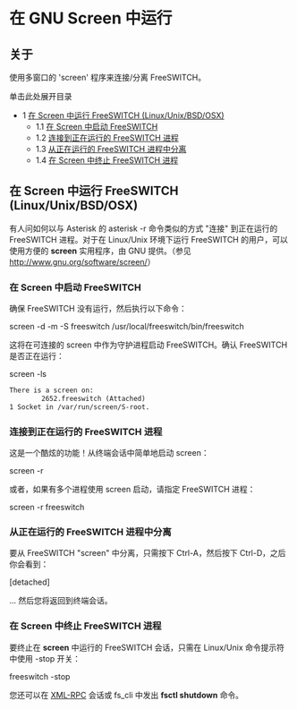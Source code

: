 # 在 GNU Screen 中运行

## 关于

使用多窗口的 'screen' 程序来连接/分离 FreeSWITCH。

单击此处展开目录

* 1 [在 Screen 中运行 FreeSWITCH (Linux/Unix/BSD/OSX)](#running-freeswitch-in-screen-linuxunixbsdosx)  
   * 1.1 [在 Screen 中启动 FreeSWITCH](#starting-freeswitch-in-screen)  
   * 1.2 [连接到正在运行的 FreeSWITCH 进程](#attaching-to-a-running-freeswitch-process)  
   * 1.3 [从正在运行的 FreeSWITCH 进程中分离](#detaching-from-a-running-freeswitch-process)  
   * 1.4 [在 Screen 中终止 FreeSWITCH 进程](#terminating-a-freeswitch-process-in-screen)

## 在 Screen 中运行 FreeSWITCH (Linux/Unix/BSD/OSX)

有人问如何以与 Asterisk 的 asterisk -r 命令类似的方式 "连接" 到正在运行的 FreeSWITCH 进程。对于在 Linux/Unix 环境下运行 FreeSWITCH 的用户，可以使用方便的 **screen** 实用程序，由 GNU 提供。（参见 <http://www.gnu.org/software/screen/>）

### 在 Screen 中启动 FreeSWITCH

确保 FreeSWITCH 没有运行，然后执行以下命令：

screen -d -m -S freeswitch /usr/local/freeswitch/bin/freeswitch

这将在可连接的 screen 中作为守护进程启动 FreeSWITCH。确认 FreeSWITCH 是否正在运行：

screen -ls

```xml
There is a screen on:
        2652.freeswitch (Attached)
1 Socket in /var/run/screen/S-root.
```

### 连接到正在运行的 FreeSWITCH 进程

这是一个酷炫的功能！从终端会话中简单地启动 screen：

screen -r

或者，如果有多个进程使用 screen 启动，请指定 FreeSWITCH 进程：

screen -r freeswitch

### 从正在运行的 FreeSWITCH 进程中分离

要从 FreeSWITCH "screen" 中分离，只需按下 Ctrl-A，然后按下 Ctrl-D，之后你会看到：

[detached]

... 然后您将返回到终端会话。

### 在 Screen 中终止 FreeSWITCH 进程

要终止在 **screen** 中运行的 FreeSWITCH 会话，只需在 Linux/Unix 命令提示符中使用 -stop 开关：

freeswitch -stop

您还可以在 [XML-RPC](../Modules/mod_xml_rpc_1048928.mdx#about) 会话或 fs\_cli 中发出 **fsctl shutdown** 命令。